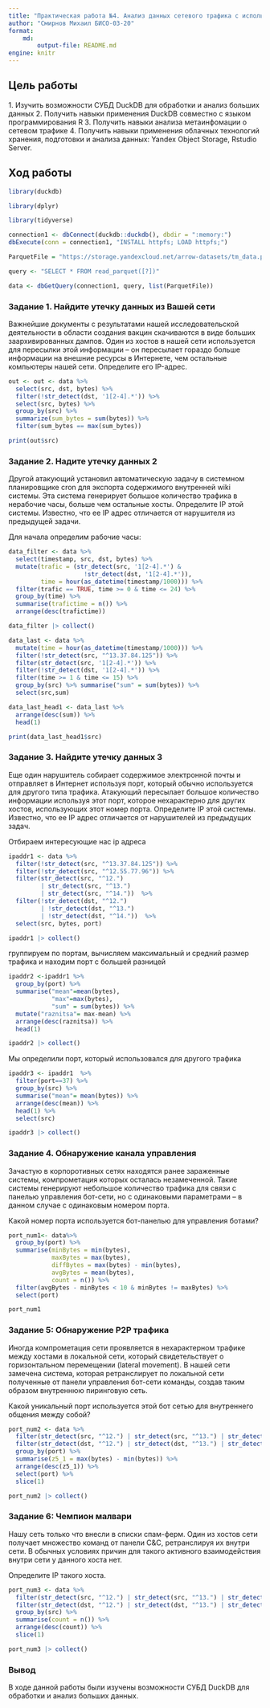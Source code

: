 ```yaml
---
title: "Практическая работа №4. Анализ данных сетевого трафика с использованием аналитической in-memory СУБД DuckDB"
author: "Смирнов Михаил БИСО-03-20"
format: 
    md:
        output-file: README.md
engine: knitr
---
```


## Цель работы

1\. Изучить возможности СУБД DuckDB для обработки и анализ больших данных 2. Получить навыки применения DuckDB совместно с языком программирования R 3. Получить навыки анализа метаинфомации о сетевом трафике 4. Получить навыки применения облачных технологий хранения, подготовки и анализа данных: Yandex Object Storage, Rstudio Server.

## Ход работы

```r
library(duckdb)
```

```r
library(dplyr)
```

```r
library(tidyverse)
```

```r
connection1 <- dbConnect(duckdb::duckdb(), dbdir = ":memory:")
dbExecute(conn = connection1, "INSTALL httpfs; LOAD httpfs;")
```

```r
ParquetFile = "https://storage.yandexcloud.net/arrow-datasets/tm_data.pqt"
```

```r
query <- "SELECT * FROM read_parquet([?])"
```

```r
data <- dbGetQuery(connection1, query, list(ParquetFile))
```

### Задание 1. Найдите утечку данных из Вашей сети

Важнейшие документы с результатами нашей исследовательской деятельности в области создания вакцин скачиваются в виде больших заархивированных дампов. Один из хостов в нашей сети используется для пересылки этой информации – он пересылает гораздо больше информации на внешние ресурсы в Интернете, чем остальные компьютеры нашей сети. Определите его IP-адрес.

```r
out <- out <- data %>% 
  select(src, dst, bytes) %>% 
  filter(!str_detect(dst, '1[2-4].*')) %>% 
  select(src, bytes) %>% 
  group_by(src) %>% 
  summarize(sum_bytes = sum(bytes)) %>% 
  filter(sum_bytes == max(sum_bytes))
```

```r
print(out$src)
```

### Задание 2. Надите утечку данных 2

Другой атакующий установил автоматическую задачу в системном планировщике cron для экспорта содержимого внутренней wiki системы. Эта система генерирует большое количество трафика в нерабочие часы, больше чем остальные хосты. 
Определите IP этой системы. Известно, что ее IP адрес отличается от нарушителя из предыдущей задачи.

Для начала определим рабочие часы:

```r
data_filter <- data %>% 
  select(timestamp, src, dst, bytes) %>% 
  mutate(trafic = (str_detect(src, '1[2-4].*') & 
                     !str_detect(dst, '1[2-4].*')),
         time = hour(as_datetime(timestamp/1000))) %>%
  filter(trafic == TRUE, time >= 0 & time <= 24) %>%
  group_by(time) %>% 
  summarise(trafictime = n()) %>% 
  arrange(desc(trafictime))
```

```r
data_filter |> collect()
```

```r
data_last <- data %>% 
  mutate(time = hour(as_datetime(timestamp/1000))) %>%
  filter(!str_detect(src, "^13.37.84.125")) %>%
  filter(str_detect(src, '1[2-4].*')) %>%
  filter(!str_detect(dst, '1[2-4].*')) %>% 
  filter(time >= 1 & time <= 15) %>% 
  group_by(src) %>% summarise("sum" = sum(bytes)) %>%
  select(src,sum)
```

```r
data_last_head1 <- data_last %>% 
  arrange(desc(sum)) %>% 
  head(1)
```

```r
print(data_last_head1$src)
```

### Задание 3. Найдите утечку данных 3

Еще один нарушитель собирает содержимое электронной почты и отправляет в Интернет используя порт, который обычно используется для другого типа трафика.
Атакующий пересылает большое количество информации используя этот порт, которое нехарактерно для других хостов, использующих этот номер порта.
Определите IP этой системы. Известно, что ее IP адрес отличается от нарушителей из предыдущих задач.

Отбираем интересующие нас ip адреса

```r
ipaddr1 <- data %>% 
  filter(!str_detect(src, "^13.37.84.125")) %>%
  filter(!str_detect(src, "^12.55.77.96")) %>%
  filter(str_detect(src, "^12.") 
         | str_detect(src, "^13.") 
         | str_detect(src, "^14."))  %>% 
  filter(!str_detect(dst, "^12.") 
         | !str_detect(dst, "^13.") 
         | !str_detect(dst, "^14."))  %>% 
  select(src, bytes, port)
```

```r
ipaddr1 |> collect()
```

группируем по портам, вычисляем максимальный и средний размер трафика и находим порт с большей разницей

```r
ipaddr2 <-ipaddr1 %>%  
  group_by(port) %>% 
  summarise("mean"=mean(bytes), 
            "max"=max(bytes), 
            "sum" = sum(bytes)) %>%  
  mutate("raznitsa"= max-mean) %>% 
  arrange(desc(raznitsa)) %>% 
  head(1)
```

```r
ipaddr2 |> collect()
```

Мы определили порт, который использовался для другого трафика

```r
ipaddr3 <- ipaddr1  %>% 
  filter(port==37) %>% 
  group_by(src) %>% 
  summarise("mean"= mean(bytes)) %>%
  arrange(desc(mean)) %>% 
  head(1) %>%
  select(src)
```

```r
ipaddr3 |> collect()
```

### Задание 4. Обнаружение канала управления

Зачастую в корпоротивных сетях находятся ранее зараженные системы, компрометация которых осталась незамеченной. Такие системы генерируют небольшое количество трафика для связи с панелью управления бот-сети, но с одинаковыми параметрами – в данном случае с одинаковым номером порта. 

Какой номер порта используется бот-панелью для управления ботами?

```r
port_num1<- data%>%
  group_by(port) %>%
  summarise(minBytes = min(bytes),
            maxBytes = max(bytes),
            diffBytes = max(bytes) - min(bytes),
            avgBytes = mean(bytes),
            count = n()) %>%
  filter(avgBytes - minBytes < 10 & minBytes != maxBytes) %>%
  select(port)
```

```r
port_num1
```

### Задание 5: Обнаружение P2P трафика

Иногда компрометация сети проявляется в нехарактерном трафике между хостами в локальной сети, который свидетельствует о горизонтальном перемещении (lateral movement). В нашей сети замечена система, которая ретранслирует по локальной сети полученные от панели управления бот-сети команды, создав таким образом внутреннюю пиринговую сеть. 

Какой уникальный порт используется этой бот сетью для внутреннего общения между собой?

```r
port_num2 <- data %>%
  filter(str_detect(src, "^12.") | str_detect(src, "^13.") | str_detect(src, "^14."))  %>%
  filter(str_detect(dst, "^12.") | str_detect(dst, "^13.") | str_detect(dst, "^14."))  %>% 
  group_by(port) %>%
  summarise(z5_1 = max(bytes) - min(bytes)) %>%
  arrange(desc(z5_1)) %>% 
  select(port) %>% 
  slice(1)
```

```r
port_num2 |> collect()
```

### Задание 6: Чемпион малвари

Нашу сеть только что внесли в списки спам-ферм. Один из хостов сети получает множество команд от панели C&C, ретранслируя их внутри сети. В обычных условиях причин для такого активного взаимодействия внутри сети у данного хоста нет.

Определите IP такого хоста.

```r
port_num3 <- data %>%
  filter(str_detect(src, "^12.") | str_detect(src, "^13.") | str_detect(src, "^14."))  %>%
  filter(str_detect(dst, "^12.") | str_detect(dst, "^13.") | str_detect(dst, "^14."))  %>% 
  group_by(src) %>% 
  summarise(count = n()) %>% 
  arrange(desc(count)) %>% 
  slice(1)
```

```r
port_num3 |> collect()
```

### Вывод

В ходе данной работы были изучены возможности СУБД DuckDB для обработки и анализ больших данных. 